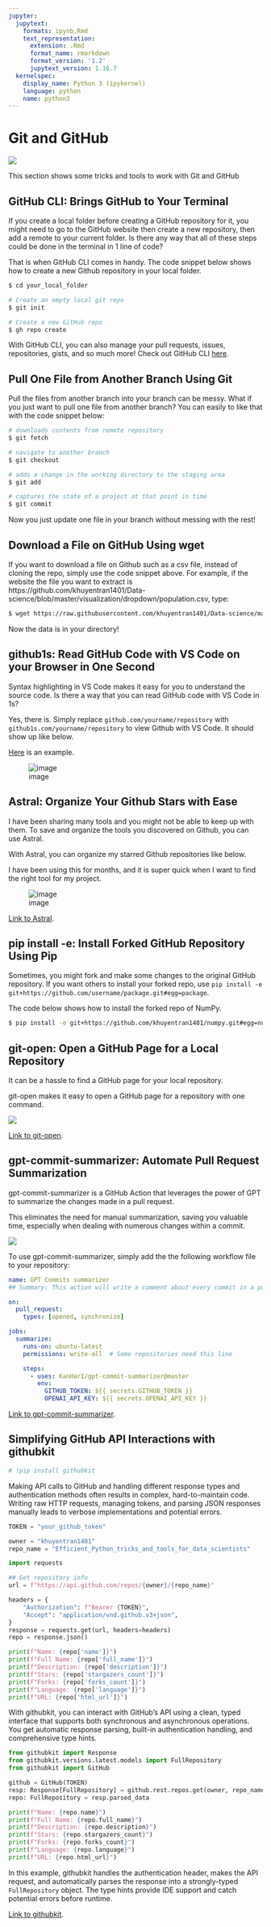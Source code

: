 ```yaml
---
jupyter:
  jupytext:
    formats: ipynb,Rmd
    text_representation:
      extension: .Rmd
      format_name: rmarkdown
      format_version: '1.2'
      jupytext_version: 1.16.7
  kernelspec:
    display_name: Python 3 (ipykernel)
    language: python
    name: python3
---
```


# Git and GitHub


![](../img/github.png)


This section shows some tricks and tools to work with Git and GitHub


## GitHub CLI: Brings GitHub to Your Terminal	


If you create a local folder before creating a GitHub repository for it, you might need to go to the GitHub website then create a new repository, then add a remote to your current folder. Is there any way that all of these steps could be done in the terminal in 1 line of code?

That is when GitHub CLI  comes in handy. The code snippet below shows how to create a new Github repository in your local folder.


```bash
$ cd your_local_folder

# Create an empty local git repo
$ git init

# Create a new GitHub repo
$ gh repo create
```


With GitHub CLI, you can also manage your pull requests, issues, repositories, gists, and so much more! Check out GitHub CLI [here](https://cli.github.com/).


## Pull One File from Another Branch Using Git



Pull the files from another branch into your branch can be messy. What if you just want to pull one file from another branch? You can easily to like that with the code snippet below:



```bash
# downloads contents from remote repository
$ git fetch

# navigate to another branch
$ git checkout

# adds a change in the working directory to the staging area
$ git add 

# captures the state of a project at that point in time
$ git commit
```


Now you just update one file in your branch without messing with the rest!



## Download a File on GitHub Using wget



If you want to download a file on Github such as a csv file, instead of cloning the repo, simply use the code snippet above. For example, if the website the file you want to extract is https://github.com/khuyentran1401/Data-science/blob/master/visualization/dropdown/population.csv, type:

```bash
$ wget https://raw.githubusercontent.com/khuyentran1401/Data-science/master/visualization/dropdown/population.csv
```

Now the data is in your directory!




## github1s: Read GitHub Code with VS Code on your Browser in One Second



Syntax highlighting in VS Code makes it easy for you to understand the source code. Is there a way that you can read GitHub code with VS Code in 1s?

Yes, there is. Simply replace `github.com/yourname/repository` with `github1s.com/yourname/repository` to view Github with VS Code. It should show up like below.

[Here](https://github1s.com/khuyentran1401/Data-science) is an example.


![image](../img/github1s.png)


## Astral: Organize Your Github Stars with Ease


I have been sharing many tools and you might not be able to keep up with them. To save and organize the tools you discovered on Github, you can use Astral.

With Astral, you can organize my starred Github repositories like below.

I have been using this for months, and it is super quick when I want to find the right tool for my project.


![image](../img/astral.png)


[Link to Astral](http://astralapp.com/).


## pip install -e: Install Forked GitHub Repository Using Pip


Sometimes, you might fork and make some changes to the original GitHub repository. If you want others to install your forked repo, use `pip install -e git+https://github.com/username/package.git#egg=package`.

The code below shows how to install the forked repo of NumPy.

```bash
$ pip install -e git+https://github.com/khuyentran1401/numpy.git#egg=numpy 
```


## git-open: Open a GitHub Page for a Local Repository


It can be a hassle to find a GitHub page for your local repository. 

git-open makes it easy to open a GitHub page for a repository with one command.

![](../img/gitopen.gif)


[Link to git-open](https://github.com/paulirish/git-open).


## gpt-commit-summarizer: Automate Pull Request Summarization


gpt-commit-summarizer is a GitHub Action that leverages the power of GPT to summarize the changes made in a pull request.

This eliminates the need for manual summarization, saving you valuable time, especially when dealing with numerous changes within a commit.

![](../img/gpt-commit.gif)



To use gpt-commit-summarizer, simply add the the following workflow file to your repository:

```yaml
name: GPT Commits summarizer
## Summary: This action will write a comment about every commit in a pull request, as well as generate a summary for every file that was modified and add it to the review page, compile a PR summary from all commit summaries and file diff summaries, and delete outdated code review comments

on:
  pull_request:
    types: [opened, synchronize]

jobs:
  summarize:
    runs-on: ubuntu-latest
    permissions: write-all  # Some repositories need this line

    steps:
      - uses: KanHarI/gpt-commit-summarizer@master
        env:
          GITHUB_TOKEN: ${{ secrets.GITHUB_TOKEN }}
          OPENAI_API_KEY: ${{ secrets.OPENAI_API_KEY }}
```


[Link to gpt-commit-summarizer](https://github.com/KanHarI/gpt-commit-summarizer/).


## Simplifying GitHub API Interactions with githubkit

```python
# !pip install githubkit
```

Making API calls to GitHub and handling different response types and authentication methods often results in complex, hard-to-maintain code. Writing raw HTTP requests, managing tokens, and parsing JSON responses manually leads to verbose implementations and potential errors.



```python
TOKEN = "your_github_token"
```

```python
owner = "khuyentran1401"
repo_name = "Efficient_Python_tricks_and_tools_for_data_scientists"
```

```python
import requests

## Get repository info
url = f"https://api.github.com/repos/{owner}/{repo_name}"

headers = {
    "Authorization": f"Bearer {TOKEN}",
    "Accept": "application/vnd.github.v3+json",
}
response = requests.get(url, headers=headers)
repo = response.json()
```

```python
print(f"Name: {repo['name']}")
print(f"Full Name: {repo['full_name']}")
print(f"Description: {repo['description']}")
print(f"Stars: {repo['stargazers_count']}")
print(f"Forks: {repo['forks_count']}")
print(f"Language: {repo['language']}")
print(f"URL: {repo['html_url']}")
```

With githubkit, you can interact with GitHub's API using a clean, typed interface that supports both synchronous and asynchronous operations. You get automatic response parsing, built-in authentication handling, and comprehensive type hints.

```python
from githubkit import Response
from githubkit.versions.latest.models import FullRepository
from githubkit import GitHub

github = GitHub(TOKEN)
resp: Response[FullRepository] = github.rest.repos.get(owner, repo_name)
repo: FullRepository = resp.parsed_data
```

```python
print(f"Name: {repo.name}")
print(f"Full Name: {repo.full_name}")
print(f"Description: {repo.description}")
print(f"Stars: {repo.stargazers_count}")
print(f"Forks: {repo.forks_count}")
print(f"Language: {repo.language}")
print(f"URL: {repo.html_url}")
```

In this example, githubkit handles the authentication header, makes the API request, and automatically parses the response into a strongly-typed `FullRepository` object. The type hints provide IDE support and catch potential errors before runtime.


[Link to githubkit](https://github.com/yanyongyu/githubkit).
